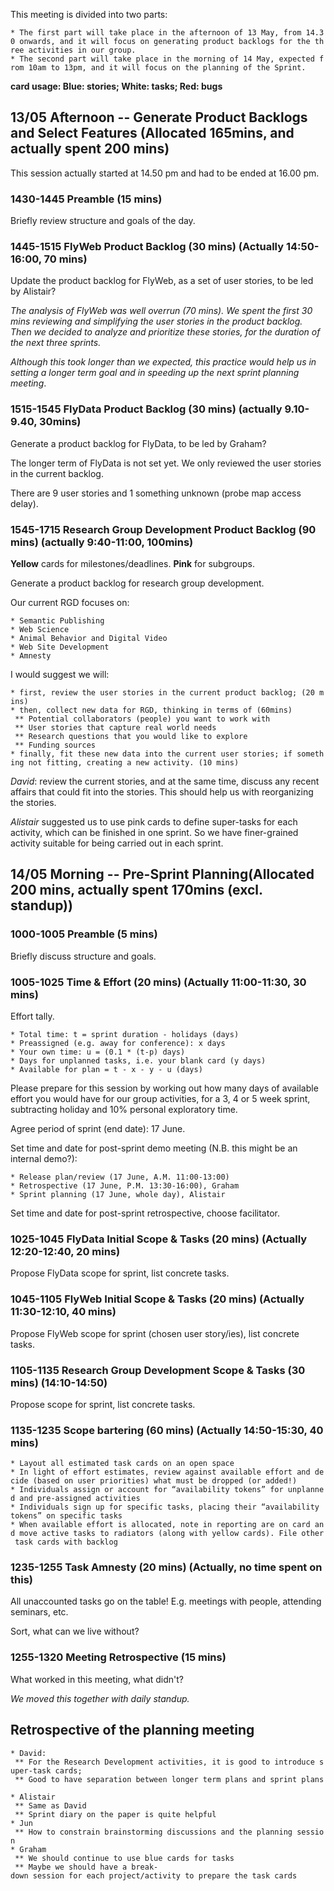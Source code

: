 This meeting is divided into two parts:
 * The first part will take place in the afternoon of 13 May, from 14.30 onwards, and it will focus on generating product backlogs for the three activities in our group.
 * The second part will take place in the morning of 14 May, expected from 10am to 13pm, and it will focus on the planning of the Sprint.

'''card usage: Blue: stories; White: tasks; Red: bugs'''


== 13/05 Afternoon -- Generate Product Backlogs and Select Features (Allocated 165mins, and actually spent 200 mins)==

This session actually started at 14.50 pm and had to be ended at 16.00 pm. 

=== 1430-1445 Preamble (15 mins) ===

Briefly review structure and goals of the day.

=== 1445-1515 FlyWeb Product Backlog (30 mins) (Actually 14:50-16:00, 70 mins)===

Update the product backlog for FlyWeb, as a set of user stories, to be led by Alistair?

''The analysis of FlyWeb was well overrun (70 mins). We spent the first 30 mins reviewing and simplifying the user stories in the product backlog. Then we decided to analyze and prioritize these stories, for the duration of the  next three sprints. ''

''Although this took longer than we expected, this practice would help us in setting a longer term goal and in speeding up the next sprint planning meeting''.

=== 1515-1545 FlyData Product Backlog (30 mins) (actually 9.10-9.40, 30mins)===

Generate a product backlog for FlyData, to be led by Graham?

The longer term of FlyData is not set yet. We only reviewed the user stories in the current backlog.

There are 9 user stories and 1 something unknown (probe map access delay).

=== 1545-1715 Research Group Development Product Backlog (90 mins) (actually 9:40-11:00, 100mins)===

'''Yellow''' cards for milestones/deadlines.
'''Pink''' for subgroups.

Generate a product backlog for research group development. 

Our current RGD focuses on:
 * Semantic Publishing
 * Web Science
 * Animal Behavior and Digital Video
 * Web Site Development
 * Amnesty

I would suggest we will:
 * first, review the user stories in the current product backlog; (20 mins)
 * then, collect new data for RGD, thinking in terms of (60mins)
  ** Potential collaborators (people) you want to work with
  ** User stories that capture real world needs
  ** Research questions that you would like to explore
  ** Funding sources
 * finally, fit these new data into the current user stories; if something not fitting, creating a new activity. (10 mins)

''David'': review the current stories, and at the same time, discuss any recent affairs that could fit into the stories. This should help us with reorganizing the stories.

''Alistair'' suggested us to use pink cards to define super-tasks for each activity, which can be finished in one sprint. So we have finer-grained activity suitable for being carried out in each sprint.

== 14/05 Morning -- Pre-Sprint Planning(Allocated 200 mins, actually spent 170mins (excl. standup)) ==

=== 1000-1005 Preamble (5 mins) ===

Briefly discuss structure and goals.

=== 1005-1025 Time & Effort (20 mins) (Actually 11:00-11:30, 30 mins)===

Effort tally.
 * Total time: t = sprint duration - holidays (days)
 * Preassigned (e.g. away for conference): x days
 * Your own time: u = (0.1 * (t-p) days)
 * Days for unplanned tasks, i.e. your blank card (y days)
 * Available for plan = t - x - y - u (days)

Please prepare for this session by working out how many days of available effort you would have for our group activities, for a 3, 4 or 5 week sprint, subtracting holiday and 10% personal exploratory time.

Agree period of sprint (end date): 17 June.

Set time and date for post-sprint demo meeting (N.B. this might be an 
internal demo?):
 * Release plan/review (17 June, A.M. 11:00-13:00)
 * Retrospective (17 June, P.M. 13:30-16:00), Graham
 * Sprint planning (17 June, whole day), Alistair

Set time and date for post-sprint retrospective, choose facilitator.

=== 1025-1045 FlyData Initial Scope & Tasks (20 mins) (Actually 12:20-12:40, 20 mins)===

Propose FlyData scope for sprint, list concrete tasks.

=== 1045-1105 FlyWeb Initial Scope & Tasks (20 mins) (Actually 11:30-12:10, 40 mins)===

Propose FlyWeb scope for sprint (chosen user story/ies), list concrete tasks.

=== 1105-1135 Research Group Development Scope & Tasks (30 mins) (14:10-14:50)===

Propose scope for sprint, list concrete tasks.

=== 1135-1235 Scope bartering (60 mins) (Actually 14:50-15:30, 40 mins)===
 * Layout all estimated task cards on an open space
 * In light of effort estimates, review against available effort and decide (based on user priorities) what must be dropped (or added!)
 * Individuals assign or account for “availability tokens” for unplanned and pre-assigned activities
 * Individuals sign up for specific tasks, placing their “availability tokens” on specific tasks
 * When available effort is allocated, note in reporting are on card and move active tasks to radiators (along with yellow cards). File other task cards with backlog

=== 1235-1255 Task Amnesty (20 mins) (Actually, no time spent on this)===

All unaccounted tasks go on the table! E.g. meetings with people, attending seminars, etc.

Sort, what can we live without?

=== 1255-1320 Meeting Retrospective (15 mins) ===

What worked in this meeting, what didn't?

''We moved this together with daily standup.''

== Retrospective of the planning meeting ==
 * David:
  ** For the Research Development activities, it is good to introduce super-task cards;
  ** Good to have separation between longer term plans and sprint plans 
 * Alistair
  ** Same as David
  ** Sprint diary on the paper is quite helpful
 * Jun
  ** How to constrain brainstorming discussions and the planning session 
 * Graham
  ** We should continue to use blue cards for tasks
  ** Maybe we should have a break-down session for each project/activity to prepare the task cards